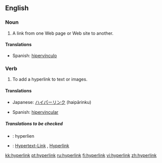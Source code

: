 {{wikipedia}}
==English==

===Noun===
{{en-noun}}

# A link from one Web page or Web site to another.

====Translations====
{{top}}
{{mid}}
*Spanish: [[hipervínculo]] {{m}}
{{bottom}}

===Verb===
{{en-verb}}

# To add a hyperlink to text or images.

====Translations====
{{top}}
*Japanese: [[ハイパーリンク]] (haipārinku)
{{mid}}
*Spanish: [[hipervincular]]
{{bottom}}

=====Translations to be checked=====
{{checktrans}}
*{{ttbc|French}}: hyperlien
*{{ttbc|German}}: [[Hypertext-Link]] {{m}}, [[Hyperlink]] {{m}}

[[kk:hyperlink]]
[[pt:hyperlink]]
[[ru:hyperlink]]
[[fi:hyperlink]]
[[vi:hyperlink]]
[[zh:hyperlink]]
